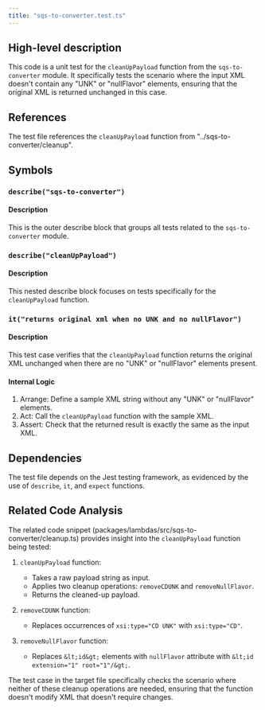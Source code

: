 ```yaml
---
title: "sqs-to-converter.test.ts"
---
```


## High-level description
This code is a unit test for the `cleanUpPayload` function from the `sqs-to-converter` module. It specifically tests the scenario where the input XML doesn't contain any "UNK" or "nullFlavor" elements, ensuring that the original XML is returned unchanged in this case.

## References
The test file references the `cleanUpPayload` function from "../sqs-to-converter/cleanup".

## Symbols

### `describe("sqs-to-converter")`
#### Description
This is the outer describe block that groups all tests related to the `sqs-to-converter` module.

### `describe("cleanUpPayload")`
#### Description
This nested describe block focuses on tests specifically for the `cleanUpPayload` function.

### `it("returns original xml when no UNK and no nullFlavor")`
#### Description
This test case verifies that the `cleanUpPayload` function returns the original XML unchanged when there are no "UNK" or "nullFlavor" elements present.

#### Internal Logic
1. Arrange: Define a sample XML string without any "UNK" or "nullFlavor" elements.
2. Act: Call the `cleanUpPayload` function with the sample XML.
3. Assert: Check that the returned result is exactly the same as the input XML.

## Dependencies
The test file depends on the Jest testing framework, as evidenced by the use of `describe`, `it`, and `expect` functions.

## Related Code Analysis
The related code snippet (packages/lambdas/src/sqs-to-converter/cleanup.ts) provides insight into the `cleanUpPayload` function being tested:

1. `cleanUpPayload` function:
   - Takes a raw payload string as input.
   - Applies two cleanup operations: `removeCDUNK` and `removeNullFlavor`.
   - Returns the cleaned-up payload.

2. `removeCDUNK` function:
   - Replaces occurrences of `xsi:type="CD UNK"` with `xsi:type="CD"`.

3. `removeNullFlavor` function:
   - Replaces `&lt;id&gt;` elements with `nullFlavor` attribute with `&lt;id extension="1" root="1"/&gt;`.

The test case in the target file specifically checks the scenario where neither of these cleanup operations are needed, ensuring that the function doesn't modify XML that doesn't require changes.